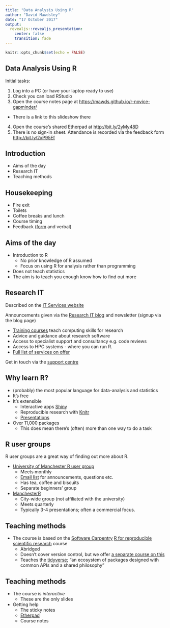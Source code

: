 ```yaml
---
title: "Data Analysis Using R"
author: "David Mawdsley"
date: "17 October 2017"
output: 
  revealjs::revealjs_presentation:
    center: false
    transition: fade
---
```


```r
knitr::opts_chunk$set(echo = FALSE)
```
## Data Analysis Using R
<style type="text/css">
p { text-align: left; }
</style>

Initial tasks:

1. Log into a PC (or have your laptop ready to use)
2. Check you can load RStudio
3. Open the course notes page at [https://mawds.github.io/r-novice-gapminder/](https://mawds.github.io/r-novice-gapminder/)
  * There is a link to this slideshow there
4. Open the course's shared Etherpad at [http://bit.ly/2yMy48D](http://bit.ly/2yMy48D)
4. There is no sign-in sheet.  Attendance is recorded via the feedback form [http://bit.ly/2xP95Ef](http://bit.ly/2xP95Ef)

## Introduction

* Aims of the day
* Research IT
* Teaching methods


## Housekeeping

* Fire exit
* Toilets
* Coffee breaks and lunch
* Course timing
* Feedback ([form](http://bit.ly/2xP95Ef) and verbal)

## Aims of the day

* Introduction to R
  + No prior knowledge of R assumed
  + Focus on using R for analysis rather than programming
* Does not teach statistics
* The aim is to teach you enough know how to find out more

## Research IT
Described on the [IT Services website](http://www.itservices.manchester.ac.uk/research/)

Announcements given via the [Research IT blog](https://researchitnews.org/) and newsletter (signup via the blog page)

* [Training courses](http://ri.itservices.manchester.ac.uk/training) teach computing skills for research
* Advice and guidance about research software
* Access to specialist support and consultancy e.g. code reviews
* Access to HPC systems - where you can run R.
* [Full list of services on offer](http://www.itservices.manchester.ac.uk/research/services/)

Get in touch via the [support centre](http://supportcentre.manchester.ac.uk/)


## Why learn R?

* (probably) the most popular language for data-analysis and statistics
* It's free
* It's extensible
    + Interactive apps [Shiny](https://shiny.rstudio.com/)
    + Reproducible research with [Knitr](https://yihui.name/knitr/)
    + [Presentations](https://www.r-bloggers.com/creating-a-presentation-with-r/)
* Over 11,000 packages  
    + This does mean there's (often) more than one way to do a task

## R user groups

R user groups are a great way of finding out more about R.  

* [University of Manchester R user group](https://rumgroup.github.io/Home/)
    + Meets monthly
    + [Email list](https://listserv.manchester.ac.uk/cgi-bin/wa?A0=RUM) for announcements, questions etc.
    + Has tea, coffee and biscuits
    + Separate beginners' group
* [ManchesterR](http://www.rmanchester.org/)
    + City-wide group (not affiliated with the university)
    + Meets quarterly 
    + Typically 3-4 presentations; often a commercial focus.
  
## Teaching methods

* The course is based on the [Software Carpentry](https://software-carpentry.org) [R for reproducible scientific research](http://swcarpentry.github.io/r-novice-gapminder/) course
    + Abridged
    + Doesn't cover version control, but we offer [a separate course on this](http://app.manchester.ac.uk/rgit)
    + Teaches the [tidyverse](http://tidyverse.org); "an ecosystem of packages designed with common APIs and a shared philosophy"
    
## Teaching methods

* The course is _interactive_
    + These are the only slides
* Getting help
    + The sticky notes 
    + [Etherpad](http://bit.ly/2yMy48D)
    + Course notes


